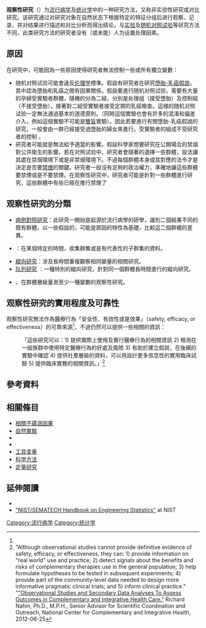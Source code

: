 {{expand|time=2014-06-22T22:55:58+00:00}}
{{not|觀察研究}}
{{研究}}
'''观察性研究'''（{{lang|en|observational study}}）为[[流行病学|流行病学]]及[[统计学|统计学]]中的一种研究方法，又称非实验性研究或对比研究。该研究通过对研究对象在自然状态下根据特定的特征分组后进行观察、记录，并对结果进行描述和对比分析而得出结论。与[[实验|实验]]及[[随机对照试验|随机对照试验]]等研究方法不同，此类研究方法的研究者没有（或未能）人为设置处理因素。

== 原因 ==
在研究中，可能因為一些原因使得研究者無法控制一些或所有獨立變數：

*随机对照试验可能會違反[[伦理学|伦理学]]標準。假設有研究者在研究[[墮胎-乳癌假說|墮胎-乳癌假說]]，其中認為墮胎和乳癌之間有因果關係。假設要進行随机对照试验，需要有大量的孕婦受實驗者群體，隨機的分為二組，分別是处理组（接受墮胎）及控制組（不接受墮胎），接著對二組受實驗者接受定期的乳癌檢查。這様的随机对照试验一定無法通過基本的道德原則。（同時這個實驗也會有許多的混淆和偏差介入，例如這個實驗不可能是[[雙盲|雙盲]]實驗）。因此若要進行有關墮胎-乳癌假說的研究，一般會由一群已經接受過墮胎的婦女來進行。受實驗者的組成不受研究者的控制<!--the group is formed after the "treatment" has been assigned.-->{{Citation needed|date=2017-02}}。
*研究者可能就是無法給予適當的影響。假設科學家想要研究在公開場合的禁烟對公共衛生的影響。若在对照试验中，研究者會隨著的選擇一些群體，設法讓其處在禁烟環境下或是非禁烟環境下。不過每個群體本身或其對應的法令才是決定是否要[[禁煙|禁煙]]的關鍵。研究者一般沒有足夠的政治權力，準確地讓這些群體要禁煙或是不要禁煙。在观察性研究中，研究者可能是針對一些群體進行研究，這些群體中有些已經在推行禁煙了{{Citation needed|date=2017-02}}

== 观察性研究的分類 ==
*[[病例對照研究|病例對照研究]]：此研究一開始是起源於流行病學的研學，識別二個結果不同的既有群體，以一些假設的，可能是原因的特性為基礎，比較這二個群體的差異。
*{{le|橫斷式研究|Cross-sectional study}}：在某個特定的時間，收集群集或是有代表性的子群集的資料。
*[[縱向研究|縱向研究]]：涉及長時間重複觀察相同變量的相關研究。 
*[[队列研究|队列研究]]<!--or [[Panel_analysis|Panel study]]-->：一種特別的縱向研究，針對同一個群體長時間進行的縱向研究。
*{{le|生態學研究|Ecological study}}，在群體層級量測至少一種變數的观察性研究。

== 观察性研究的實用程度及可靠性 ==

观察性研究無法作為醫療行為「安全性、有效性或是效果」（safety, efficacy, or effectiveness）的可靠來源<ref name=Nahin/>，不過仍然可以提供一些相關的資訊：

:「這些研究可以：1) 提供實際上使用及實行醫療行為的相關資訊 2) 檢測在一般族群中使用特定醫療行為的好處及風險 3) 有助於建立假說，在後續的實驗中確認 4) 提供社羣層級的資料，可以用設計更多信息性的實用臨床試驗 5) 提供臨床實務的相關資訊。」<ref name=Nahin>"Although observational studies cannot provide definitive evidence of safety, efficacy, or effectiveness, they can: 1) provide information on "real world" use and practice; 2) detect signals about the benefits and risks of complementary therapies use in the general population; 3) help formulate hypotheses to be tested in subsequent experiments; 4) provide part of the community-level data needed to design more informative pragmatic clinical trials; and 5) inform clinical practice." "[http://nccih.nih.gov/research/blog/observational-secondary "Observational Studies and Secondary Data Analyses To Assess Outcomes in Complementary and Integrative Health Care."] {{Wayback|url=http://nccih.nih.gov/research/blog/observational-secondary |date=20190929034831 }} Richard Nahin, Ph.D., M.P.H., Senior Advisor for Scientific Coordination and Outreach, National Center for Complementary and Integrative Health, 2012-06-25</ref>

== 參考資料==
{{reflist}}

== 相關條目 ==
* [[相關不蘊涵因果|相關不蘊涵因果]]
* [[自然實驗|自然實驗]]
* {{le|回歸不連續性|Regression discontinuity}}
* {{le|双重差分|Difference-in-differences}}
* [[工具变量|工具变量]]
* [[科学方法|科学方法]]
* [[定量研究|定量研究]]

== 延伸閱讀 ==
* {{Cite book |first=Paul R. |last=Rosenbaum |year=2002 |title=Observational Studies |edition=2nd |location=New York |publisher=Springer-Verlag |isbn=0387989676 }}
* [http://www.itl.nist.gov/div898/handbook/ "NIST/SEMATECH Handbook on Engineering Statistics"] {{Wayback|url=http://www.itl.nist.gov/div898/handbook/ |date=20090227174918 }} at NIST

{{Medical research studies}}

[[Category:流行病学|Category:流行病学]]
[[Category:统计学|Category:统计学]]
